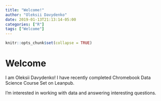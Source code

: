 ```yaml
---
title: "Welcome!"
author: "Oleksii Davydenko"
date: 2019-01-13T21:13:14-05:00
categories: ["R"]
tags: ["Welcome"]
---
```


```r
knitr::opts_chunk$set(collapse = TRUE)
```

# Welcome

I am Oleksii Davydenko! I have recently completed Chromebook Data Science Course Set on Leanpub.

I'm interested in working with data and answering interesting questions.
